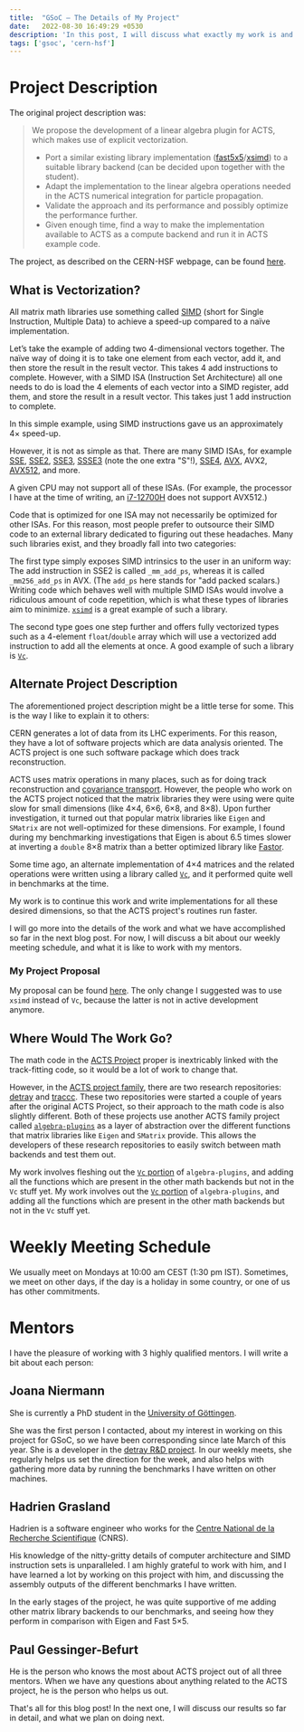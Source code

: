 ```yaml
---
title:  "GSoC — The Details of My Project"
date:   2022-08-30 16:49:29 +0530
description: 'In this post, I will discuss what exactly my work is and its relation to the ACTS project.'
tags: ['gsoc', 'cern-hsf']
---
```


# Project Description

The original project description was:
> We propose the development of a linear algebra plugin for ACTS, which makes use of explicit vectorization.
>
> * Port a similar existing library implementation ([fast5x5](https://gitlab.in2p3.fr/CodeursIntensifs/Fast5x5/)/[xsimd](https://github.com/xtensor-stack/xsimd)) to a suitable library backend (can be decided upon together with the student).
> * Adapt the implementation to the linear algebra operations needed in the ACTS numerical integration for particle propagation.
> * Validate the approach and its performance and possibly optimize the performance further.
> * Given enough time, find a way to make the implementation available to ACTS as a compute backend and run it in ACTS example code.

The project, as described on the CERN-HSF webpage, can be found [here](https://hepsoftwarefoundation.org/gsoc/2022/proposal_Acts-vectorized-LA-backend.html).

## What is Vectorization?

All matrix math libraries use something called [SIMD](https://en.wikipedia.org/wiki/Single_instruction,_multiple_data) (short for Single Instruction, Multiple Data) to achieve a speed-up compared to a naïve implementation.

Let’s take the example of adding two 4-dimensional vectors together. The naïve way of doing it is to take one element from each vector, add it, and then store the result in the result vector. This takes 4 add instructions to complete. However, with a SIMD ISA (Instruction Set Architecture) all one needs to do is load the 4 elements of each vector into a SIMD register, add them, and store the result in a result vector. This takes just 1 add instruction to complete.

In this simple example, using SIMD instructions gave us an approximately 4× speed-up.

<FigureImage 
  src="https://upload.wikimedia.org/wikipedia/commons/thumb/c/ce/SIMD2.svg/400px-SIMD2.svg.png"
  width="400"
  height="412"
  alt="picture demonstrating track finding and fitting"
  caption="Representation of a SIMD register (Picture Credits: Wikipedia, courtesy of [Vadikus](https://commons.wikimedia.org/w/index.php?title=User:Vadikus))"
  class="w-full max-w-xl mx-auto"
/>

However, it is not as simple as that. There are many SIMD ISAs, for example [SSE](https://en.wikipedia.org/wiki/Streaming_SIMD_Extensions), [SSE2](https://en.wikipedia.org/wiki/SSE2), [SSE3](https://en.wikipedia.org/wiki/SSE3), [SSSE3](https://en.wikipedia.org/wiki/SSSE3) (note the one extra "S"!), [SSE4](https://en.wikipedia.org/wiki/SSE4), [AVX](https://en.wikipedia.org/wiki/Advanced_Vector_Extensions), AVX2, [AVX512](https://en.wikipedia.org/wiki/AVX-512), and more.

A given CPU may not support all of these ISAs. (For example, the processor I have at the time of writing, an [i7-12700H](https://ark.intel.com/content/www/us/en/ark/products/132228/intel-core-i712700h-processor-24m-cache-up-to-4-70-ghz.html) does not support AVX512.)

Code that is optimized for one ISA may not necessarily be optimized for other ISAs. For this reason, most people prefer to outsource their SIMD code to an external library dedicated to figuring out these headaches. Many such libraries exist, and they broadly fall into two categories:

The first type simply exposes SIMD intrinsics to the user in an uniform way: The add instruction in SSE2 is called `_mm_add_ps`, whereas it is called `_mm256_add_ps` in AVX. (The `add_ps` here stands for "add packed scalars.) Writing code which behaves well with multiple SIMD ISAs would involve a ridiculous amount of code repetition, which is what these types of libraries aim to minimize. [`xsimd`](https://github.com/xtensor-stack/xsimd) is a great example of such a library.

The second type goes one step further and offers fully vectorized types such as a 4-element `float`/`double` array which will use a vectorized add instruction to add all the elements at once. A good example of such a library is [`Vc`](https://github.com/VcDevel/Vc).

## Alternate Project Description

The aforementioned project description might be a little terse for some. This is the way I like to explain it to others:

CERN generates a lot of data from its LHC experiments. For this reason, they have a lot of software projects which are data analysis oriented. The ACTS project is one such software package which does track reconstruction.

ACTS uses matrix operations in many places, such as for doing track reconstruction and [covariance transport](https://acts.readthedocs.io/en/latest/tracking.html#covariance-transport). However, the people who work on the ACTS project noticed that the matrix libraries they were using were quite slow for small dimensions (like 4×4, 6×6, 6×8, and 8×8). Upon further investigation, it turned out that popular matrix libraries like `Eigen` and `SMatrix` are not well-optimized for these dimensions. For example, I found during my benchmarking investigations that Eigen is about 6.5 times slower at inverting a `double` 8×8 matrix than a better optimized library like [Fastor](https://github.com/romeric/Fastor).

Some time ago, an alternate implementation of 4×4 matrices and the related operations were written using a library called [`Vc`](https://github.com/VcDevel/Vc), and it performed quite well in benchmarks at the time.

My work is to continue this work and write implementations for all these desired dimensions, so that the ACTS project's routines run faster.

I will go more into the details of the work and what we have accomplished so far in the next blog post. For now, I will discuss a bit about our weekly meeting schedule, and what it is like to work with my mentors.

### My Project Proposal

My proposal can be found [here](https://docs.google.com/document/d/1Ick3iDF_2bGbLiR-ZDGWnk06rrP64JBQG8Et4TccxRs/edit?usp=sharing). The only change I suggested was to use `xsimd` instead of `Vc`, because the latter is not in active development anymore.

## Where Would The Work Go?

The math code in the [ACTS Project](https://github.com/acts-project/acts) proper is inextricably linked with the track-fitting code, so it would be a lot of work to change that.

However, in the [ACTS project family](https://github.com/acts-project), there are two research repositories: [detray](https://github.com/acts-project/detray) and [traccc](https://github.com/acts-project/traccc). These two repositories were started a couple of years after the original ACTS Project, so their approach to the math code is also slightly different. Both of these projects use another ACTS family project called [`algebra-plugins`](https://github.com/acts-project/algebra-plugins) as a layer of abstraction over the different functions that matrix libraries like `Eigen` and `SMatrix` provide. This allows the developers of these research repositories to easily switch between math backends and test them out.

My work involves fleshing out the [`Vc` portion](https://github.com/acts-project/algebra-plugins/tree/71ea1e814fae3020feedf6389c89a4ffac591bae/math/vc) of `algebra-plugins`, and adding all the functions which are present in the other math backends but not in the `Vc` stuff yet.
My work involves out the [`Vc` portion](https://github.com/acts-project/algebra-plugins/tree/71ea1e814fae3020feedf6389c89a4ffac591bae/math/vc) of `algebra-plugins`, and adding all the functions which are present in the other math backends but not in the `Vc` stuff yet.

# Weekly Meeting Schedule

We usually meet on Mondays at 10:00 am CEST (1:30 pm IST). Sometimes, we meet on other days, if the day is a holiday in some country, or one of us has other commitments.

# Mentors

I have the pleasure of working with 3 highly qualified mentors. I will write a bit about each person:

## Joana Niermann

She is currently a PhD student in the [University of Göttingen](https://www.uni-goettingen.de/en/1.html).

She was the first person I contacted, about my interest in working on this project for GSoC, so we have been corresponding since late March of this year. She is a developer in the [detray R&D project](https://github.com/acts-project/detray). In our weekly meets, she regularly helps us set the direction for the week, and also helps with gathering more data by running the benchmarks I have written on other machines.

## Hadrien Grasland

Hadrien is a software engineer who works for the [Centre National de la Recherche Scientifique](https://www.cnrs.fr/en) (CNRS).

His knowledge of the nitty-gritty details of computer architecture and SIMD instruction sets is unparalleled. I am highly grateful to work with him, and I have learned a lot by working on this project with him, and discussing the assembly outputs of the different benchmarks I have written.

In the early stages of the project, he was quite supportive of me adding other matrix library backends to our benchmarks, and seeing how they perform in comparison with Eigen and Fast 5×5.

## Paul Gessinger-Befurt

He is the person who knows the most about ACTS project out of all three mentors. When we have any questions about anything related to the ACTS project, he is the person who helps us out.

That's all for this blog post! In the next one, I will discuss our results so far in detail, and what we plan on doing next.
